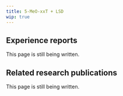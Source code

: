 ---
title: 5-MeO-xxT + LSD
wip: true
---

## Experience reports

This page is still being written.

## Related research publications

This page is still being written.

